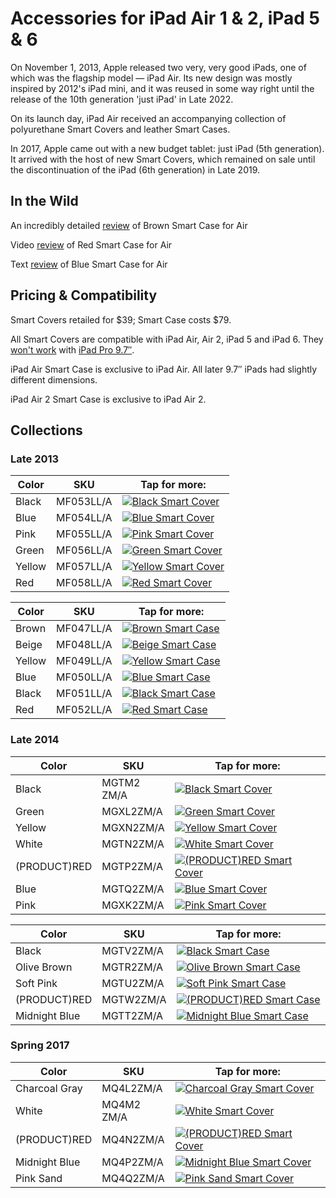 
# Accessories for iPad Air 1 & 2, iPad 5 & 6

On November 1, 2013, Apple released two very, very good iPads, one of which was the flagship model — iPad Air.
Its new design was mostly inspired by 2012's iPad mini, and it was reused in some way right until the release of the 10th generation 'just iPad' in Late 2022.

On its launch day, iPad Air received an accompanying collection of polyurethane Smart Covers and leather Smart Cases.

In 2017, Apple came out with a new budget tablet: just iPad (5th generation). It arrived with the host of new Smart Covers, which remained on sale until the discontinuation of the iPad (6th generation) in Late 2019.

## In the Wild

An incredibly detailed [review](https://gadgetmac.com/reviews/apple-ipad-air-smart-case-review.html) of Brown Smart Case for Air

Video [review](https://youtu.be/yZ1oOarWv9s) of Red Smart Case for Air

Text [review](https://www.imore.com/ipad-air-smart-case-review) of Blue Smart Case for Air

## Pricing & Compatibility

Smart Covers retailed for \$39; Smart Case costs \$79.

All Smart Covers are compatible with iPad Air, Air 2, iPad 5 and iPad 6. They [won't work](https://www.businessinsider.com/old-apple-smart-covers-wont-work-with-new-ipads-because-of-magnets-2016-4) with [iPad Pro 9.7″](/ipad_pro97).

iPad Air Smart Case is exclusive to iPad Air. All later 9.7″ iPads had slightly different dimensions.

iPad Air 2 Smart Case is exclusive to iPad Air 2.

## Collections

### Late 2013

| Color | SKU | Tap for more: |
| --- | --- | --- |
| Black | MF053<wbr/>LL/A | <a href="/pre-liquid-ipad/ipad_air/MF053" target="_blank"><img src="/everypreview/MF053.webp" alt="Black Smart Cover"/></a> |
| Blue | MF054<wbr/>LL/A | <a href="/pre-liquid-ipad/ipad_air/MF054" target="_blank"><img src="/everypreview/MF054.webp" alt="Blue Smart Cover"/></a> |
| Pink | MF055<wbr/>LL/A | <a href="/pre-liquid-ipad/ipad_air/MF055" target="_blank"><img src="/everypreview/MF055.webp" alt="Pink Smart Cover"/></a> |
| Green | MF056<wbr/>LL/A | <a href="/pre-liquid-ipad/ipad_air/MF056" target="_blank"><img src="/everypreview/MF056.webp" alt="Green Smart Cover"/></a> |
| Yellow | MF057<wbr/>LL/A | <a href="/pre-liquid-ipad/ipad_air/MF057" target="_blank"><img src="/everypreview/MF057.webp" alt="Yellow Smart Cover"/></a> |
| Red | MF058<wbr/>LL/A | <a href="/pre-liquid-ipad/ipad_air/MF058" target="_blank"><img src="/everypreview/MF058.webp" alt="Red Smart Cover"/></a> |

| Color | SKU | Tap for more: |
| --- | --- | --- |
| Brown | MF047<wbr/>LL/A | <a href="/pre-liquid-ipad/ipad_air/MF047" target="_blank"><img src="/everypreview/MF047.webp" alt="Brown Smart Case"/></a> |
| Beige | MF048<wbr/>LL/A | <a href="/pre-liquid-ipad/ipad_air/MF048" target="_blank"><img src="/everypreview/MF048.webp" alt="Beige Smart Case"/></a> |
| Yellow | MF049<wbr/>LL/A | <a href="/pre-liquid-ipad/ipad_air/MF049" target="_blank"><img src="/everypreview/MF049.webp" alt="Yellow Smart Case"/></a> |
| Blue | MF050<wbr/>LL/A | <a href="/pre-liquid-ipad/ipad_air/MF050" target="_blank"><img src="/everypreview/MF050.webp" alt="Blue Smart Case"/></a> |
| Black | MF051<wbr/>LL/A | <a href="/pre-liquid-ipad/ipad_air/MF051" target="_blank"><img src="/everypreview/MF051.webp" alt="Black Smart Case"/></a> |
| Red | MF052<wbr/>LL/A | <a href="/pre-liquid-ipad/ipad_air/MF052" target="_blank"><img src="/everypreview/MF052.webp" alt="Red Smart Case"/></a> |

### Late 2014

| Color | SKU | Tap for more: |
| --- | --- | --- |
| Black | MGTM2<wbr/>ZM/A | <a href="/pre-liquid-ipad/ipad_air/MGTM2" target="_blank"><img src="/everypreview/MGTM2.webp" alt="Black Smart Cover"/></a> |
| Green | MGXL2<wbr/>ZM/A | <a href="/pre-liquid-ipad/ipad_air/MGXL2" target="_blank"><img src="/everypreview/MGXL2.webp" alt="Green Smart Cover"/></a> |
| Yellow | MGXN2<wbr/>ZM/A | <a href="/pre-liquid-ipad/ipad_air/MGXN2" target="_blank"><img src="/everypreview/MGXN2.webp" alt="Yellow Smart Cover"/></a> |
| White | MGTN2<wbr/>ZM/A | <a href="/pre-liquid-ipad/ipad_air/MGTN2" target="_blank"><img src="/everypreview/MGTN2.webp" alt="White Smart Cover"/></a> |
| (PRODUCT)RED | MGTP2<wbr/>ZM/A | <a href="/pre-liquid-ipad/ipad_air/MGTP2" target="_blank"><img src="/everypreview/MGTP2.webp" alt="(PRODUCT)RED Smart Cover"/></a> |
| Blue | MGTQ2<wbr/>ZM/A | <a href="/pre-liquid-ipad/ipad_air/MGTQ2" target="_blank"><img src="/everypreview/MGTQ2.webp" alt="Blue Smart Cover"/></a> |
| Pink | MGXK2<wbr/>ZM/A | <a href="/pre-liquid-ipad/ipad_air/MGXK2" target="_blank"><img src="/everypreview/MGXK2.webp" alt="Pink Smart Cover"/></a> |

| Color | SKU | Tap for more: |
| --- | --- | --- |
| Black | MGTV2<wbr/>ZM/A | <a href="/pre-liquid-ipad/ipad_air/MGTV2" target="_blank"><img src="/everypreview/MGTV2.webp" alt="Black Smart Case"/></a> |
| Olive Brown | MGTR2<wbr/>ZM/A | <a href="/pre-liquid-ipad/ipad_air/MGTR2" target="_blank"><img src="/everypreview/MGTR2.webp" alt="Olive Brown Smart Case"/></a> |
| Soft Pink | MGTU2<wbr/>ZM/A | <a href="/pre-liquid-ipad/ipad_air/MGTU2" target="_blank"><img src="/everypreview/MGTU2.webp" alt="Soft Pink Smart Case"/></a> |
| (PRODUCT)RED | MGTW2<wbr/>ZM/A | <a href="/pre-liquid-ipad/ipad_air/MGTW2" target="_blank"><img src="/everypreview/MGTW2.webp" alt="(PRODUCT)RED Smart Case"/></a> |
| Midnight Blue | MGTT2<wbr/>ZM/A | <a href="/pre-liquid-ipad/ipad_air/MGTT2" target="_blank"><img src="/everypreview/MGTT2.webp" alt="Midnight Blue Smart Case"/></a> |

### Spring 2017

| Color | SKU | Tap for more: |
| --- | --- | --- |
| Charcoal Gray | MQ4L2<wbr/>ZM/A | <a href="/pre-liquid-ipad/ipad_air/MQ4L2" target="_blank"><img src="/everypreview/MQ4L2_AV1_SILVER.webp" alt="Charcoal Gray Smart Cover"/></a> |
| White | MQ4M2<wbr/>ZM/A | <a href="/pre-liquid-ipad/ipad_air/MQ4M2" target="_blank"><img src="/everypreview/MQ4M2_AV1_SILVER.webp" alt="White Smart Cover"/></a> |
| (PRODUCT)RED | MQ4N2<wbr/>ZM/A | <a href="/pre-liquid-ipad/ipad_air/MQ4N2" target="_blank"><img src="/everypreview/MQ4N2_AV1_SILVER.webp" alt="(PRODUCT)RED Smart Cover"/></a> |
| Midnight Blue | MQ4P2<wbr/>ZM/A | <a href="/pre-liquid-ipad/ipad_air/MQ4P2" target="_blank"><img src="/everypreview/MQ4P2_AV1_SILVER.webp" alt="Midnight Blue Smart Cover"/></a> |
| Pink Sand | MQ4Q2<wbr/>ZM/A | <a href="/pre-liquid-ipad/ipad_air/MQ4Q2" target="_blank"><img src="/everypreview/MQ4Q2_AV1_SILVER.webp" alt="Pink Sand Smart Cover"/></a> |
